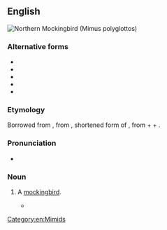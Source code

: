 {{also|centzontlé}}
==English==
[[Image:Mimus_polyglottos1.jpg|thumb|right|Northern Mockingbird (''Mimus polyglottos'')]]
{{wikipedia|Mockingbird}}

===Alternative forms===
* {{l|en|centzontlé}}
* {{l|en|cenzontli}}
* {{l|en|sensonte}}
* {{l|en|sinsonte}}
* {{l|en|sinsontle}}

===Etymology===
Borrowed from {{bor|en|es|cenzontle}}, from {{der|en|nci|centzontleh}}, shortened form of {{m|nci|centzontlahtōleh||mockingbird|lit=possessor of four hundred words}}, from {{m|nci|centzontli||four hundred, a count of four hundred}} + {{m|nci|tlahtōlli||language, word, statement}} + {{m|nci|-eh||possessor of}}.

===Pronunciation===
* {{audio|En-us-ncalif-cenzontle.ogg|Audio (US, Northern California)|lang=en}}

===Noun===
{{en-noun}}

# {{lb|en|rare}} A [[mockingbird]].
#* {{quote-book|lang=en|title=The Children of Sánchez: Autobiography of a Mexican Family|author=Oscar Lewis|year=1961|passage=He had bought young '''''centzontles''''' and it was Roberto's and Manuel's job to whistle at them until they learned to sing. But the birds picked at the cane and made an opening through which a dozen and a half escaped.}}

[[Category:en:Mimids]]